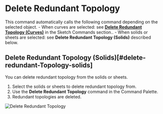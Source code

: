
<Reference shortcut="" command="Delete Redundant Topology" button="" />

# Delete Redundant Topology

This command automatically calls the following command depending on the selected object.
    - When curves are selected: see [**Delete Redundant Topology (Curves)**](../sketch/delete-redundant-topology#delete-redundant-topology-curves) in the Sketch Commands section..
    - When solids or sheets are selected: see **Delete Redundant Topology (Solids)** described below.

## Delete Redundant Topology (Solids)[#delete-redundant-Topology-solids]

You can delete redundant topology from the solids or sheets.

1. Select the solids or sheets to delete redundant topology from.
2. Use the **Delete Redundant Topology** command in the Command Palette.
3. Redundant topologies are deleted.

![Delete Redundant Topology](/img/delete-redundant-topology-solid.gif)


